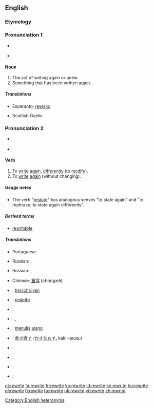 {{wikipedia|dab=rewrite}}
==English==

===Etymology===
{{prefix|re|write}}

===Pronunciation 1===
{{rfc-pron-n|Pronunciation 1|lang=en}}
* {{a|UK}} {{IPA|/ˈɹiːɹaɪt/}}
* {{a|US}} {{IPA|/ˈɻiɻaɪt/}}

====Noun====
{{en-noun}}

# The act of writing again or anew.
# Something that has been written again.

=====Translations=====
{{trans-top|something that has been written again}}
* Esperanto: [[reverko]]
{{trans-mid}}
* Scottish Gaelic: {{t|gd|ath-sgrìobhadh|m}}
{{trans-bottom}}

===Pronunciation 2===
* {{a|UK}} {{IPA|/ɹiːˈɹaɪt/}}
* {{a|US}} {{IPA|/ɻiˈɻaɪt/}}
*: {{rhymes|aɪt}}

====Verb====
{{en-verb|rewrites|rewriting|rewrote|rewritten}}

# To [[write]] [[again]], [[differently]] (to [[modify]]).
# To [[write]] [[again]] (without changing).

=====Usage notes=====
* The verb "[[restate]]" has analogous senses "to state again" and "to rephrase, to state again differently".

=====Derived terms=====
* [[rewritable]]

=====Translations=====
{{trans-top|to write again, differently}}
* Portuguese: {{t|pt|reescrever}}
{{trans-mid}}
* Russian: {{t|ru|переписывать|tr=perepísyvat'|alt=перепи́сывать}} {{impf}}, {{t|ru|переписать|tr=perepisát'|alt=переписа́ть}} {{pf.}}
{{trans-bottom}}

{{trans-top|to write again, without changing}}
{{trans-mid}}
* Russian: {{t|ru|переписывать|tr=perepísyvat'|alt=перепи́сывать}} {{impf}}, {{t|ru|переписать|tr=perepisát'|alt=переписа́ть}} {{pf.}}
{{trans-bottom}}

{{checktrans-top|to write again}}
* Chinese: [[重写]] (chóngxiě)
* {{ttbc|nl}}: [[herschrijven]]
* {{ttbc|eo}}: [[reskribi]]
* {{ttbc|fr}}: {{t+|fr|réécrire}}
* {{ttbc|hu}}: {{t+|hu|átír}}, {{t|hu|átfogalmaz}}
* {{ttbc|id}}: [[tulis|menulis]] [[ulang]]
{{trans-mid}}
* {{ttbc|ja}}: [[書き直す]] ([[かきなおす]], kaki-naosu)
* {{ttbc|pt}}: {{t+|pt|reescrever}}
* {{ttbc|ro}}: {{t+|ro|rescrie}}
* {{ttbc|gd}}: {{t|gd|ath-sgrìobh}}
* {{ttbc|es}}: {{t|es|reescribir}}
{{trans-bottom}}

[[Category:English heteronyms]]

[[et:rewrite]]
[[fa:rewrite]]
[[fr:rewrite]]
[[ko:rewrite]]
[[id:rewrite]]
[[kn:rewrite]]
[[hu:rewrite]]
[[pl:rewrite]]
[[fi:rewrite]]
[[ta:rewrite]]
[[uk:rewrite]]
[[vi:rewrite]]
[[zh:rewrite]]